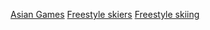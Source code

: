 [[Category:自由式滑雪運動員|Asian Games]]
[[Category:亞洲冬季運動會自由式滑雪比賽|Freestyle skiers]]
[[Category:亞洲運動會各項目運動員|Freestyle skiing]]